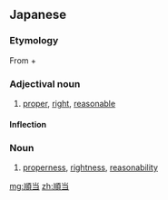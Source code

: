 {{also|顺当|順當}}
==Japanese==
{{ja-kanjitab|じゅん|とう|yomi=on}}

===Etymology===
From {{m|ja|順|sc=Jpan|tr=jun||favorable}} + {{m|ja|当|sc=Jpan|tr=tō||proper}}

===Adjectival noun===
{{ja-adj|infl=na|じゅんとう}}

# [[proper]], [[right]], [[reasonable]]

====Inflection====
{{ja-na|じゅんとう}}

===Noun===
{{ja-noun|じゅんとう}}

# [[properness]], [[rightness]], [[reasonability]]

[[mg:順当]]
[[zh:順当]]